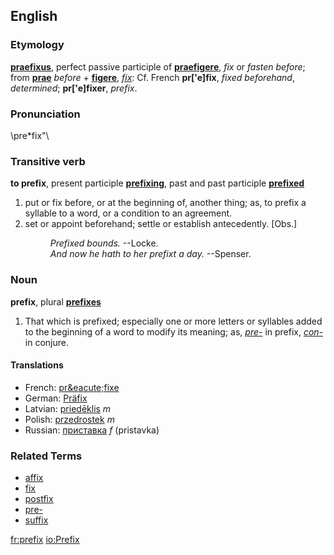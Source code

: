 ==English==
===Etymology===
{{L.}} '''[[praefixus]]''', perfect passive participle of '''[[praefigere]]''', ''fix'' or ''fasten before''; from '''[[prae]]''' ''before'' + '''[[figere]]''', ''[[fix]]'': Cf. French '''pr['e]fix''', ''fixed beforehand'', ''determined''; '''pr['e]fixer''', ''prefix''. 

===Pronunciation===
\pre*fix"\

===Transitive verb===
'''to prefix''', present participle '''[[prefixing]]''', past and past participle '''[[prefixed]]'''

# put or fix before, or at the beginning of, another thing; as, to prefix a syllable to a word, or a condition to an agreement.
# set or appoint beforehand; settle or establish antecedently. [Obs.]        
#:''Prefixed bounds. '' --Locke.
#:''And now he hath to her prefixt a day.'' --Spenser.

===Noun===
'''prefix''', plural '''[[prefixes]]'''

# That which is prefixed; especially one or more letters or syllables added to the beginning of a word to modify its meaning; as, ''[[pre-]]'' in prefix, ''[[con-]]'' in conjure.

====Translations====
*French: [[pr&eacute;fixe]]
*German: [[Präfix]]
*Latvian: [[priedēklis]] ''m''
*Polish: [[przedrostek]] ''m''
*Russian: [[приставка]] ''f'' (pristavka)

===Related Terms=== 
*[[affix]]
*[[fix]]
*[[postfix]]
*[[pre-]]
*[[suffix]]
[[fr:prefix]]
[[io:Prefix]]